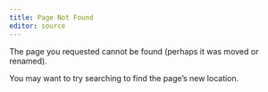 ```yaml
---
title: Page Not Found
editor: source
---
```


The page you requested cannot be found (perhaps it was moved or renamed).

You may want to try searching to find the page's new location.
